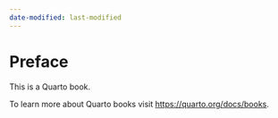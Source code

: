 ```yaml
---
date-modified: last-modified
---
```

# Preface {.unnumbered}

This is a Quarto book.

To learn more about Quarto books visit <https://quarto.org/docs/books>.
